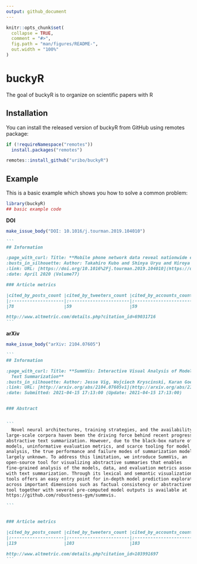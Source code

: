 ```yaml
---
output: github_document
---
```


<!-- README.md is generated from README.Rmd. Please edit that file -->

```r
knitr::opts_chunk$set(
  collapse = TRUE,
  comment = "#>",
  fig.path = "man/figures/README-",
  out.width = "100%"
)
```

# buckyR

<!-- badges: start -->
<!-- badges: end -->

The goal of buckyR is to organize on scientific papers with R

## Installation

You can install the released version of buckyR from GitHub using remotes package:

``` r
if (!requireNamespace("remotes"))
  install.packages("remotes")

remotes::install_github("uribo/buckyR")
```

## Example

This is a basic example which shows you how to solve a common problem:

```r
library(buckyR)
## basic example code
```

**DOI**

``` r
make_issue_body("DOI: 10.1016/j.tourman.2019.104010")
```

````markdown
```
## Information

:page_with_curl: Title: **Mobile phone network data reveal nationwide economic value of coastal tourism under climate change**
:busts_in_silhouette: Author: Takahiro Kubo and Shinya Uryu and Hiroya Yamano and Takahiro Tsuge and Takehisa Yamakita and Yoshihisa Shirayama
:link: URL: [https://doi.org/10.1016%2Fj.tourman.2019.104010](https://doi.org/10.1016%2Fj.tourman.2019.104010)
:date: April 2020 (Volume77)

### Article metrics

|cited_by_posts_count |cited_by_tweeters_count |cited_by_accounts_count |last_updated        |score |
|:--------------------|:-----------------------|:-----------------------|:-------------------|:-----|
|78                   |59                      |59                      |2020-03-11 09:00:57 |37.4  |

http://www.altmetric.com/details.php?citation_id=69031716
```
````

**arXiv**

``` r
make_issue_body("arXiv: 2104.07605")
```

````markdown
```
## Information

:page_with_curl: Title: **SummVis: Interactive Visual Analysis of Models, Data, and Evaluation for
  Text Summarization**
:busts_in_silhouette: Author: Jesse Vig, Wojciech Kryscinski, Karan Goel, Nazneen Fatema Rajani
:link: URL: [http://arxiv.org/abs/2104.07605v1](http://arxiv.org/abs/2104.07605v1)
:date: Submitted: 2021-04-15 17:13:00 (Update: 2021-04-15 17:13:00)


### Abstract


```
  Novel neural architectures, training strategies, and the availability of
large-scale corpora haven been the driving force behind recent progress in
abstractive text summarization. However, due to the black-box nature of neural
models, uninformative evaluation metrics, and scarce tooling for model and data
analysis, the true performance and failure modes of summarization models remain
largely unknown. To address this limitation, we introduce SummVis, an
open-source tool for visualizing abstractive summaries that enables
fine-grained analysis of the models, data, and evaluation metrics associated
with text summarization. Through its lexical and semantic visualizations, the
tools offers an easy entry point for in-depth model prediction exploration
across important dimensions such as factual consistency or abstractiveness. The
tool together with several pre-computed model outputs is available at
https://github.com/robustness-gym/summvis.

```


### Article metrics

|cited_by_posts_count |cited_by_tweeters_count |cited_by_accounts_count |last_updated        |score |
|:--------------------|:-----------------------|:-----------------------|:-------------------|:-----|
|119                  |103                     |103                     |2021-04-23 15:55:04 |64.15 |

http://www.altmetric.com/details.php?citation_id=103991697
```
````
